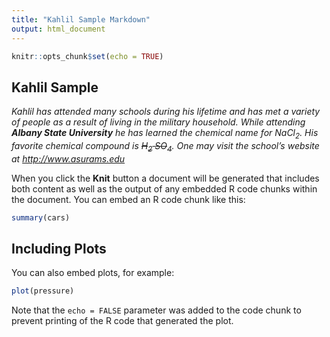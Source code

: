 ---
title: "Kahlil Sample Markdown"
output: html_document
---

```{r setup, include=FALSE}
knitr::opts_chunk$set(echo = TRUE)
```

## Kahlil Sample

*Kahlil has attended many schools during his lifetime and has met a variety of people as a result of living in the military household. While attending **Albany State University** he has learned the chemical name for NaCl~2~. His favorite chemical compound is ~~H~2~ SO~4~~~. One may visit the school's website at <http://www.asurams.edu> *

When you click the **Knit** button a document will be generated that includes both content as well as the output of any embedded R code chunks within the document. You can embed an R code chunk like this:

```{r cars}
summary(cars)
```

## Including Plots

You can also embed plots, for example:

```{r pressure, echo=FALSE}
plot(pressure)
```

Note that the `echo = FALSE` parameter was added to the code chunk to prevent printing of the R code that generated the plot.
